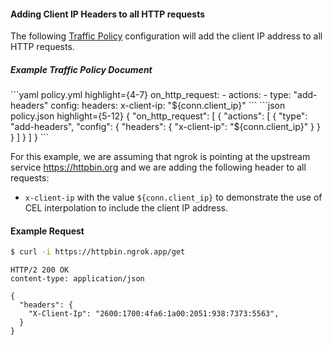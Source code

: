 

#### Adding Client IP Headers to all HTTP requests

The following [Traffic Policy](/traffic-policy/)
configuration will add the client IP address to all HTTP requests.

##### Example Traffic Policy Document

<CodeGroup>
```yaml policy.yml highlight={4-7}
on_http_request:
  - actions:
    - type: "add-headers"
    config:
    headers:
    x-client-ip: "${conn.client_ip}"
```
```json policy.json highlight={5-12}
{
  "on_http_request": [
    {
      "actions": [
        {
          "type": "add-headers",
          "config": {
            "headers": {
              "x-client-ip": "${conn.client_ip}"
            }
          }
        }
      ]
    }
  ]
}
```
</CodeGroup>

For this example, we are assuming that ngrok is pointing at the upstream service
https://httpbin.org and we are adding the following header to all requests:

- `x-client-ip` with the value `${conn.client_ip}` to demonstrate the use of
  CEL interpolation to include the client IP address.

#### Example Request

```bash
$ curl -i https://httpbin.ngrok.app/get
```

```http
HTTP/2 200 OK
content-type: application/json

{
  "headers": {
    "X-Client-Ip": "2600:1700:4fa6:1a00:2051:938:7373:5563",
  }
}
```
